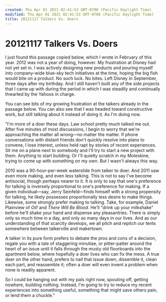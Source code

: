 ```yaml
---
created: Thu Apr 01 2021 02:41:53 GMT-0700 (Pacific Daylight Time)
modified: Thu Apr 01 2021 02:41:53 GMT-0700 (Pacific Daylight Time)
title: 20121117 Talkers Vs. Doers
---
```


# 20121117 Talkers Vs. Doers

I just found this passage copied below, which I wrote in February of this year. 2012 was not a year of doing, however. My frustration at Disney had not yet set in. I was actively designing new products and pouring myself into company-wide blue-sky tech initiatives at the time, hoping the big fish would bite on a product. No such luck. No bites. Left Disney in September, three days after my birthday. And I still haven't built any of the side projects that I came up with during the period in which I was steadily and continually thwarted by the Yahoos in charge.

You can see bits of my growing frustration at the talkers already in the passage below. You can also see that I was headed toward constructive work, but still talking about it instead of doing it. As I'm doing now.

"I'm more of a doer these days. Law school pretty much talked me out. After five minutes of most discussions, I begin to worry that we're approaching the matter all wrong—no matter the matter. If phone conversations with distant friends don't quickly resolve into plans to convene, I lose interest, unless held rapt by stories of recent experiences. Sit me on a plane next to somebody and I'll try to start a new project with them. Anything to start building. Or I'll quietly scratch in my Moleskine, trying to come up with something on my own. But I wasn't always this way.

2010 was a 90-hour-per-week waterslide from talker to doer. And 2011 saw even more making, and even less talking. This is not to say I've become antisocial, though perhaps nearer to it. It is only to say that one's preference for talking is inversely proportional to one's preference for making. If a given individual—say, Jerry Seinfeld—finds himself with a strong propensity for talking, he likely possesses proportionally less desire to make things. Likewise, some strongly prefer making to talking. Take, for example, Daniel Plainview of _Oil!_ and _There Will Be Blood_. He'll "drink up your milkshake" before he'll shake your hand and dispense any pleasantries. There is simply only so much time in a day, and only so many days in our lives. And as our understanding of that scarcity develops, we all pitch and repitch our tents somewhere between talkerville and makertown.

A talker in its pure form prefers to debate the pros and cons of a decision, regale you with a tale of staggering minutiae, or pitter-patter around the heart of an issue until it falls through the musty old floorboards into the apartment below, where hopefully a doer lives who can fix the mess. A true doer on the other hand, prefers to nail that issue down, dissemble it, clean each part, and reassemble it; often a doer will even invent a problem when none is readily apparent.

So I could be hanging out with my pals right now, spouting off, getting nowhere, building nothing. Instead, I'm going to try to reduce my recent experiences into something useful, something that might save others pain, or lend them a chuckle."
